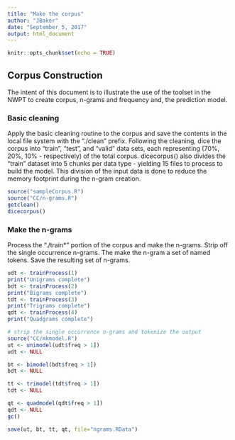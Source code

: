 ```yaml
---
title: "Make the corpus"
author: "JBaker"
date: "September 5, 2017"
output: html_document
---
```


```r
knitr::opts_chunk$set(echo = TRUE)
```

## Corpus Construction

The intent of this document is to illustrate the use of the toolset in the NWPT to create corpus, n-grams and frequency and, the prediction model.

### Basic cleaning

Apply the basic cleaning routine to the corpus and save the contents in the local file system with the "./clean" prefix. Following the cleaning, dice the corpus into "train", "test", and "valid" data sets, each representing (70%, 20%, 10% - respectively) of the total corpus. dicecorpus() also divides the "train" dataset into 5 chunks per data type - yielding 15 files to process to build the model. This division of the input data is done to reduce the memory footprint during the n-gram creation.

```r
source("sampleCorpus.R")
source("CC/n-grams.R")
getclean()
dicecorpus()
```

### Make the n-grams

Process the "./train*" portion of the corpus and make the n-grams. Strip off the single occurrence n-grams. The make the n-gram a set of named tokens. Save the resulting set of n-grams.

```r
udt <- trainProcess(1)
print("Unigrams complete")
bdt <- trainProcess(2)
print("Bigrams complete")
tdt <- trainProcess(3)
print("Trigrams complete")
qdt <- trainProcess(4)
print("Quadgrams complete")

# strip the single occurrence n-grams and tokenize the output
source("CC/mkmodel.R")
ut <- unimodel(udt$freq > 1])
udt <- NULL

bt <- bimodel(bdt$freq > 1])
bdt <- NULL

tt <- trimodel(tdt$freq > 1])
tdt <- NULL

qt <- quadmodel(qdt$freq > 1])
qdt <- NULL
gc()

save(ut, bt, tt, qt, file="ngrams.RData")
```
